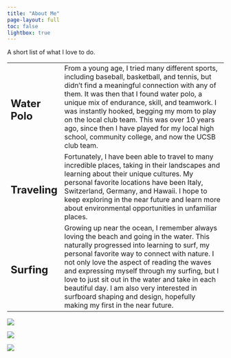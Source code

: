 ```yaml
---
title: "About Me"
page-layout: full
toc: false
lightbox: true
---
```


A short list of what I love to do.

+---------------+--------------------------------------------------------------------------------------------------------------------------------------------------------------------------------------------------------------------------------------------------------------------------------------------------------------------------------------------------------------------------------------------------------------------------------------------------------------------+
| ## Water Polo | From a young age, I tried many different sports, including baseball, basketball, and tennis, but didn't find a meaningful connection with any of them. It was then that I found water polo, a unique mix of endurance, skill, and teamwork. I was instantly hooked, begging my mom to play on the local club team. This was over 10 years ago, since then I have played for my local high school, community college, and now the UCSB club team.                   |
+---------------+--------------------------------------------------------------------------------------------------------------------------------------------------------------------------------------------------------------------------------------------------------------------------------------------------------------------------------------------------------------------------------------------------------------------------------------------------------------------+
| ## Traveling  | Fortunately, I have been able to travel to many incredible places, taking in their landscapes and learning about their unique cultures. My personal favorite locations have been Italy, Switzerland, Germany, and Hawaii. I hope to keep exploring in the near future and learn more about environmental opportunities in unfamiliar places.                                                                                                                       |
+---------------+--------------------------------------------------------------------------------------------------------------------------------------------------------------------------------------------------------------------------------------------------------------------------------------------------------------------------------------------------------------------------------------------------------------------------------------------------------------------+
| ## Surfing    | Growing up near the ocean, I remember always loving the beach and going in the water. This naturally progressed into learning to surf, my personal favorite way to connect with nature. I not only love the aspect of reading the waves and expressing myself through my surfing, but I love to just sit out in the water and take in each beautiful day. I am also very interested in surfboard shaping and design, hopefully making my first in the near future. |
+---------------+--------------------------------------------------------------------------------------------------------------------------------------------------------------------------------------------------------------------------------------------------------------------------------------------------------------------------------------------------------------------------------------------------------------------------------------------------------------------+

::: {layout-ncol="3"}
![](images/polo.jpeg){group="my_gallery"}

![](images/monte.jpg){group="my_gallery"}

![](images/surf.jpeg){group="my_gallery"}
:::
